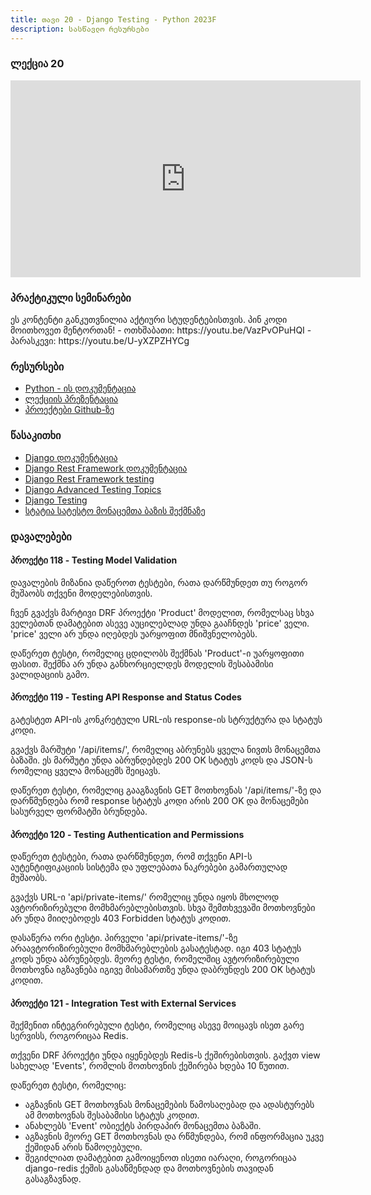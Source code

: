 ```yaml
---
title: თავი 20 - Django Testing - Python 2023F
description: სასწავლო რესურსები
---
```


### ლექცია 20
<iframe width="560" height="315" src="https://www.youtube.com/embed/yJpbMu9EMOI" title="YouTube video player" frameBorder="0" allow="accelerometer; autoplay; clipboard-write; encrypted-media; gyroscope; picture-in-picture; web-share" allowFullScreen></iframe>

### პრაქტიკული სემინარები

<Card>
<PinCodeProtectedContent>
    <Locked>
        ეს კონტენტი განკუთვნილია აქტიური სტუდენტებისთვის.
        პინ კოდი მოითხოვეთ მენტორთან!
    </Locked>
    <Unlocked>
        - ოთხშაბათი: https://youtu.be/VazPvOPuHQI
        - პარასკევი: https://youtu.be/U-yXZPZHYCg
    </Unlocked>
</PinCodeProtectedContent>
</Card>

### რესურსები
- [Python - ის დოკუმენტაცია](https://docs.python.org/3/library/)
- [ლექციის პრეზენტაცია]()
- [პროექტები Github-ზე](https://github.com/GiorgiTarsaidze/2023F_python_django)

### წასაკითხი
- [Django დოკუმენტაცია](https://docs.djangoproject.com/en/4.2/)
- [Django Rest Framework დოკუმენტაცია](https://www.django-rest-framework.org/)
- [Django Rest Framework testing](https://www.django-rest-framework.org/api-guide/testing/)
- [Django Advanced Testing Topics](https://docs.djangoproject.com/en/5.0/topics/testing/advanced/)
- [Django Testing](https://docs.djangoproject.com/en/5.0/topics/testing/)
- [სტატია სატესტო მონაცემთა ბაზის შექმნაზე](https://medium.com/@akshatgadodia/testing-django-and-django-rest-framework-drf-ensuring-reliability-236f0fcbeee6)

### დავალებები

#### პროექტი 118 - Testing Model Validation
დავალების მიზანია დაწეროთ ტესტები, რათა დარწმუნდეთ თუ როგორ მუშაობს თქვენი მოდელებისთვის.

ჩვენ გვაქვს მარტივი DRF პროექტი 'Product' მოდელით, რომელსაც სხვა ველებთან დამატებით ასევე აუცილებლად უნდა გააჩნდეს 'price' ველი.
'price' ველი არ უნდა იღებდეს უარყოფით მნიშვნელობებს.

დაწერეთ ტესტი, რომელიც ცდილობს შექმნას 'Product'-ი უარყოფითი ფასით. შექმნა არ უნდა განხორციელდეს მოდელის შესაბამისი ვალიდაციის გამო.


#### პროექტი 119 - Testing API Response and Status Codes

გატესტეთ API-ის კონკრეტული URL-ის response-ის სტრუქტურა და სტატუს კოდი.

გვაქვს მარშუტი '/api/items/', რომელიც აბრუნებს ყველა ნივთს მონაცემთა ბაზაში. ეს მარშუტი უნდა აბრუნდებდეს 200 OK სტატუს კოდს და JSON-ს რომელიც ყველა მონაცემს შეიცავს.

დაწერეთ ტესტი, რომელიც გააგზავნის GET მოთხოვნას '/api/items/'-ზე და დარწმუნდება რომ response სტატუს კოდი არის 200 OK და მონაცემები სასურველ ფორმატში ბრუნდება.

#### პროექტი 120 - Testing Authentication and Permissions

დაწერეთ ტესტები, რათა დარწმუნდეთ, რომ თქვენი API-ს აუტენტიფიკაციის სისტემა და უფლებათა ნაკრებები გამართულად მუშაობს.

გვაქვს URL-ი 'api/private-items/' რომელიც უნდა იყოს მხოლოდ ავტორიზირებული მომხმარებლებისთვის. სხვა შემთხვევაში მოთხოვნები არ უნდა მიიღებოდეს 403 Forbidden სტატუს კოდით.

დასაწერა ორი ტესტი. პირველი 'api/private-items/'-ზე არაავტორიზირებული მომხმარებლების გასატესტად. იგი 403 სტატუს კოდს უნდა აბრუნებდეს.
მეორე ტესტი, რომელშიც ავტორიზირებული მოთხოვნა იგზავნება იგივე მისამართზე უნდა დაბრუნდეს 200 OK სტატუს კოდით.


#### პროექტი 121 - Integration Test with External Services
შექმენით ინტეგრირებული ტესტი, რომელიც ასევე მოიცავს ისეთ გარე სერვისს, როგორიცაა Redis.

თქვენი DRF პროექტი უნდა იყენებდეს Redis-ს ქეშირებისთვის. გაქვთ view სახელად 'Events', რომლის მოთხოვნის ქეშირება ხდება 10 წუთით.

დაწერეთ ტესტი, რომელიც:
- აგზავნის GET მოთხოვნას მონაცემების წამოსაღებად და ადასტურებს ამ მოთხოვნას შესაბამისი სტატუს კოდით.
- ანახლებს 'Event' ობიექტს პირდაპირ მონაცემთა ბაზაში.
- აგზავნის მეორე GET მოთხოვნას და რწმუნდება, რომ ინფორმაცია უკვე ქეშიდან არის წამოღებული.
- შეგიძლიათ დამატებით გამოიყენოთ ისეთი იარაღი, როგორიცაა django-redis ქეშის გასაწმენდად და მოთხოვნების თავიდან გასაგზავნად.
